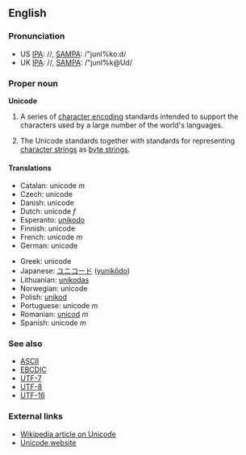 ==English==

===Pronunciation===
*US [[w:IPA|IPA]]: /{{IPAchar|ˈjunɪˌkoːd}}/, [[w:SAMPA|SAMPA]]: /"junI%ko:d/
*UK [[w:IPA|IPA]]: /{{IPAchar|ˈjunɪˌkəʊd}}/, [[w:SAMPA|SAMPA]]: /"junI%k@Ud/

===Proper noun===
'''Unicode'''

# {{computing}} A series of [[character encoding]] standards intended to support the characters used by a large number of the world's languages.
# {{computing}} The Unicode standards together with standards for representing [[character strings]] as [[byte strings]].

====Translations====
{{top}}
*Catalan: unicode ''m''
*Czech: unicode
*Danish: unicode
*Dutch: unicode ''f''
*Esperanto: [[unikodo]]
*Finnish: unicode
*French: unicode ''m''
*German: unicode
{{mid}}
*Greek: unicode
*Japanese: [[ユニコード]] ([[yunikōdo]])
*Lithuanian: [[unikodas]]
*Norwegian: unicode
*Polish: [[unikod]]
*Portuguese: unicode ''m''
*Romanian: [[unicod]] ''m''
*Spanish: unicode ''m''
{{bottom}}

===See also===
*[[ASCII]]
*[[EBCDIC]]
*[[UTF-7]]
*[[UTF-8]]
*[[UTF-16]]

===External links===
*[[w:Unicode|Wikipedia article on Unicode]]
*[http://www.unicode.org Unicode website]
